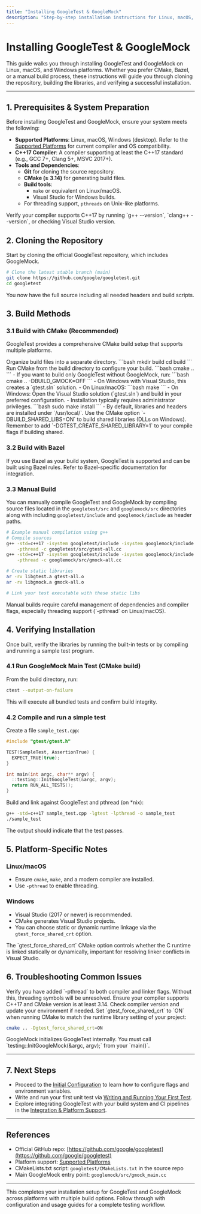 ```yaml
---
title: "Installing GoogleTest & GoogleMock"
description: "Step-by-step installation instructions for Linux, macOS, and Windows. Covers common build systems: CMake, Bazel, and manual builds. Guides users through cloning the repository, running platform-specific setup scripts or commands, and verifying installation success."
---
```


# Installing GoogleTest & GoogleMock

This guide walks you through installing GoogleTest and GoogleMock on Linux, macOS, and Windows platforms. Whether you prefer CMake, Bazel, or a manual build process, these instructions will guide you through cloning the repository, building the libraries, and verifying a successful installation.

---

## 1. Prerequisites & System Preparation

Before installing GoogleTest and GoogleMock, ensure your system meets the following:

- **Supported Platforms**: Linux, macOS, Windows (desktop). Refer to the [Supported Platforms](https://github.com/google/googletest/blob/main/docs/platforms.md) for current compiler and OS compatibility.
- **C++17 Compiler**: A compiler supporting at least the C++17 standard (e.g., GCC 7+, Clang 5+, MSVC 2017+).
- **Tools and Dependencies**:
  - **Git** for cloning the source repository.
  - **CMake (≥ 3.14)** for generating build files.
  - **Build tools**:
    - `make` or equivalent on Linux/macOS.
    - Visual Studio for Windows builds.
  - For threading support, `pthreads` on Unix-like platforms.

<Tip>
Verify your compiler supports C++17 by running `g++ --version`, `clang++ --version`, or checking Visual Studio version.
</Tip>

## 2. Cloning the Repository

Start by cloning the official GoogleTest repository, which includes GoogleMock.

```bash
# Clone the latest stable branch (main)
git clone https://github.com/google/googletest.git
cd googletest
```

You now have the full source including all needed headers and build scripts.

## 3. Build Methods

### 3.1 Build with CMake (Recommended)

GoogleTest provides a comprehensive CMake build setup that supports multiple platforms.

<Steps>
<Step title="Create a build directory">
Organize build files into a separate directory.
```bash
mkdir build
cd build
```
</Step>
<Step title="Generate build files with CMake">
Run CMake from the build directory to configure your build.
```bash
cmake ..
```
- If you want to build only GoogleTest without GoogleMock, run:
  ```bash
  cmake .. -DBUILD_GMOCK=OFF
  ```
- On Windows with Visual Studio, this creates a `gtest.sln` solution.
</Step>
<Step title="Build the libraries">
- On Linux/macOS:
  ```bash
  make
  ```
- On Windows:
  Open the Visual Studio solution (`gtest.sln`) and build in your preferred configuration.
</Step>
<Step title="(Optional) Install the libraries">
- Installation typically requires administrator privileges.
```bash
sudo make install
```
- By default, libraries and headers are installed under `/usr/local/`.
</Step>
</Steps>

<Note>
Use the CMake option `-DBUILD_SHARED_LIBS=ON` to build shared libraries (DLLs on Windows). Remember to add `-DGTEST_CREATE_SHARED_LIBRARY=1` to your compile flags if building shared.
</Note>

### 3.2 Build with Bazel

If you use Bazel as your build system, GoogleTest is supported and can be built using Bazel rules. Refer to Bazel-specific documentation for integration.

### 3.3 Manual Build

You can manually compile GoogleTest and GoogleMock by compiling source files located in the `googletest/src` and `googlemock/src` directories along with including `googletest/include` and `googlemock/include` as header paths.

```bash
# Example manual compilation using g++
# Compile sources
g++ -std=c++17 -isystem googletest/include -isystem googlemock/include \
    -pthread -c googletest/src/gtest-all.cc
g++ -std=c++17 -isystem googletest/include -isystem googlemock/include \
    -pthread -c googlemock/src/gmock-all.cc

# Create static libraries
ar -rv libgtest.a gtest-all.o
ar -rv libgmock.a gmock-all.o

# Link your test executable with these static libs
```

<Warning>
Manual builds require careful management of dependencies and compiler flags, especially threading support (`-pthread` on Linux/macOS).
</Warning>

## 4. Verifying Installation

Once built, verify the libraries by running the built-in tests or by compiling and running a sample test program.

### 4.1 Run GoogleMock Main Test (CMake build)

From the build directory, run:
```bash
ctest --output-on-failure
```
This will execute all bundled tests and confirm build integrity.

### 4.2 Compile and run a simple test

Create a file `sample_test.cpp`:

```cpp
#include "gtest/gtest.h"

TEST(SampleTest, AssertionTrue) {
  EXPECT_TRUE(true);
}

int main(int argc, char** argv) {
  ::testing::InitGoogleTest(&argc, argv);
  return RUN_ALL_TESTS();
}
```

Build and link against GoogleTest and pthread (on *nix):

```bash
g++ -std=c++17 sample_test.cpp -lgtest -lpthread -o sample_test
./sample_test
```

The output should indicate that the test passes.

## 5. Platform-Specific Notes

### Linux/macOS

- Ensure `cmake`, `make`, and a modern compiler are installed.
- Use `-pthread` to enable threading.

### Windows

- Visual Studio (2017 or newer) is recommended.
- CMake generates Visual Studio projects.
- You can choose static or dynamic runtime linkage via the `gtest_force_shared_crt` option.

<Tip>
The `gtest_force_shared_crt` CMake option controls whether the C runtime is linked statically or dynamically, important for resolving linker conflicts in Visual Studio.
</Tip>

## 6. Troubleshooting Common Issues

<AccordionGroup title="Troubleshooting Installation & Build">
<Accordion title="Build Fails with Missing pthread Symbols on Linux/macOS">
Verify you have added `-pthread` to both compiler and linker flags. Without this, threading symbols will be unresolved.
</Accordion>
<Accordion title="CMake Cannot Find C++17 Compiler">
Ensure your compiler supports C++17 and CMake version is at least 3.14. Check compiler version and update your environment if needed.
</Accordion>
<Accordion title="Linker Errors on Windows Related to Runtime Library">
Set `gtest_force_shared_crt` to `ON` when running CMake to match the runtime library setting of your project:

```bash
cmake .. -Dgtest_force_shared_crt=ON
```
</Accordion>
<Accordion title="GoogleMock Flags Not Recognized During Run">
GoogleMock initializes GoogleTest internally. You must call `testing::InitGoogleMock(&argc, argv);` from your `main()`.
</Accordion>
</AccordionGroup>

---

## 7. Next Steps

- Proceed to the [Initial Configuration](https://docs.example.com/getting-started/setup-installation/configuration-setup) to learn how to configure flags and environment variables.
- Write and run your first unit test via [Writing and Running Your First Test](https://docs.example.com/getting-started/first-steps-validation/create-first-test).
- Explore integrating GoogleTest with your build system and CI pipelines in the [Integration & Platform Support](https://docs.example.com/overview/system-architecture-and-integration/integration-and-dependencies).

---

## References

- Official GitHub repo: [https://github.com/google/googletest](https://github.com/google/googletest)
- Platform support: [Supported Platforms](https://github.com/google/googletest/blob/main/docs/platforms.md)
- CMakeLists.txt script: `googletest/CMakeLists.txt` in the source repo
- Main GoogleMock entry point: `googlemock/src/gmock_main.cc`


---

This completes your installation setup for GoogleTest and GoogleMock across platforms with multiple build options. Follow through with configuration and usage guides for a complete testing workflow.
